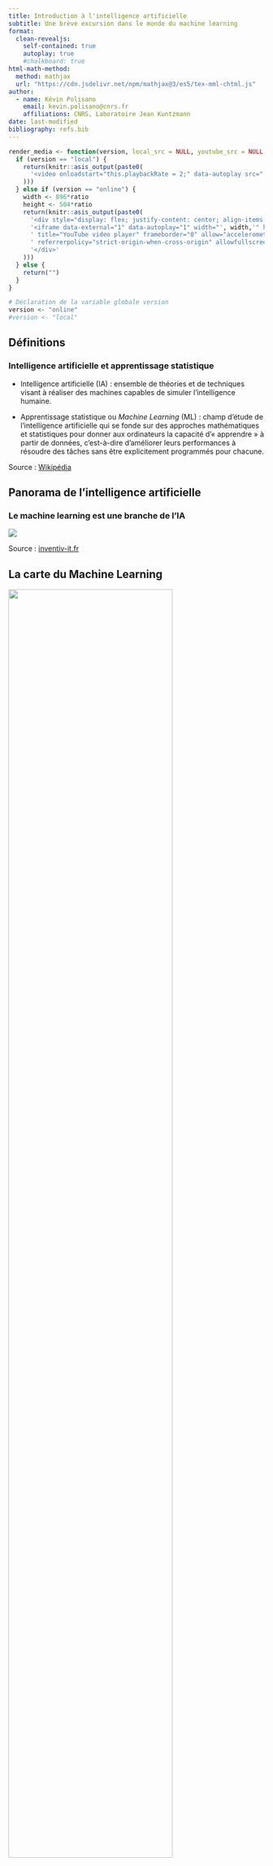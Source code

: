 ```yaml
---
title: Introduction à l'intelligence artificielle
subtitle: Une brève excursion dans le monde du machine learning 
format: 
  clean-revealjs:
    self-contained: true
    autoplay: true
    #chalkboard: true
html-math-method:
  method: mathjax
  url: "https://cdn.jsdelivr.net/npm/mathjax@3/es5/tex-mml-chtml.js"
author:
  - name: Kévin Polisano
    email: kevin.polisano@cnrs.fr
    affiliations: CNRS, Laboratoire Jean Kuntzmann
date: last-modified
bibliography: refs.bib
---
```


```{=html}
<style>
  .colored-title {
    color: #417D97 !important; /* Bleu personnalisé */
  }
</style>
```

```r
render_media <- function(version, local_src = NULL, youtube_src = NULL, ratio = 1, margin = 0) {
  if (version == "local") {
    return(knitr::asis_output(paste0(
      '<video onloadstart="this.playbackRate = 2;" data-autoplay src="', local_src,'" controls muted></video>'
    )))
  } else if (version == "online") {
    width <- 896*ratio
    height <- 504*ratio
    return(knitr::asis_output(paste0(
      '<div style="display: flex; justify-content: center; align-items: center; height: auto; margin-bottom: ', margin, 'cm; padding: 0;">',
      '<iframe data-external="1" data-autoplay="1" width="', width,'" height="', height, '" src="', youtube_src, '&amp;loop=1&amp;controls=0&amp;modestbranding=1&amp;autohide=1"',
      ' title="YouTube video player" frameborder="0" allow="accelerometer; autoplay; clipboard-write; encrypted-media; gyroscope; picture-in-picture; web-share"',
      ' referrerpolicy="strict-origin-when-cross-origin" allowfullscreen></iframe>',
      '</div>'
    )))
  } else {
    return("")
  }
}
```

```r
# Déclaration de la variable globale version
version <- "online"
#version <- "local"
```


## Définitions
### Intelligence artificielle et apprentissage statistique

- [Intelligence artificielle (IA)]{.alert} : ensemble de théories et de techniques visant à réaliser des machines capables de simuler l'intelligence humaine.

- [Apprentissage statistique]{.alert} ou [*Machine Learning* (ML)]{.alert} : champ d'étude de l'intelligence artificielle qui se fonde sur des approches mathématiques et statistiques pour donner aux ordinateurs la capacité d'« apprendre » à partir de données, c'est-à-dire d'améliorer leurs performances à résoudre des tâches sans être explicitement programmés pour chacune.

::: footer
Source : [Wikipédia](https://fr.wikipedia.org/wiki/Intelligence_artificielle)
:::



## Panorama de l'intelligence artificielle

### Le machine learning est une branche de l'IA

![](images/ia-vs-machine-learning-vs-deep-learning.jpg){fig-align="center"}

::: footer
Source : [inventiv-it.fr](https://inventiv-it.fr/ai-machine-learning-deep-learning/)
:::

## La carte du Machine Learning {background-color="#101010"}

![](images/carte-ia.jpg){fig-align="center" width="80%"}

::: footer
Source : [Machine Learnia](https://www.youtube.com/watch?v=mT6NnslbNLM)
:::

# Contexte historique {background-color="#40666e"}

## Qui suis-je ?

### Un esprit visionnaire sur les potentialités des machines

*"Again, it might act upon other things [besides number]{.alert}, were objects found whose mutual fundamental relations could be expressed by those of the abstract science of operations, and which should be also susceptible of adaptations to the action of the operating notation and mechanism of the engine. Supposing, for instance, that [the fundamental relations of pitched sounds]{.alert} in the science of harmony and of musical composition were susceptible of such expression and adaptations, [the engine might compose elaborate and scientific pieces of music]{.alert} of any degree of complexity or extent"*

**A.L.L**

::: footer
Source : [Sketch of the analytical engine](https://www.fourmilab.ch/babbage/sketch.html)
:::

::: notes
Encore une fois, cela pourrait agir sur d'autres éléments en plus des nombres, si l'on trouvait des objets dont les relations fondamentales mutuelles pourraient être exprimées par celles de la science abstraite des opérations, et qui seraient également susceptibles d’adaptations à l’action de la notation et du mécanisme opérant de la machine. En supposant, par exemple, que les relations fondamentales entre les fréquences dans la science de l'harmonie et les règles de la composition musicale soient susceptibles d'une telle expression, la machine pourrait composer des morceaux de musique élaborés et scientifiques, de n'importe quel degré de complexité ou d'étendue.
:::

## Ada Lovelace

### L'enchanteresse des nombres

::::: columns
::: {.column width="50%"}
![](images/ada-lovelace.png){fig-align="center"}
:::

::: {.column width="50%"}
-   [1815]{.alert} - Naissance d'Ada Lovelace à Londres, fille du poète Lord Byron et d'Anne Isabella Milbanke.
-   [1833]{.alert} - Rencontre avec Charles Babbage, mathématicien et inventeur de la machine analytique.
-   [1842-1843]{.alert} - Publication des Notes, ajoutées à la traduction d'un article du mathématicien italien Luigi Menabrea.
-   [1852]{.alert} - Décès à l'âge de 36 ans, des suites d'un cancer.
:::
:::::

::: footer
Source : [Wikipédia](https://en.wikipedia.org/wiki/Ada_Lovelace)
:::

::: notes
un précurseur de l'ordinateur moderne. Cette rencontre marquera le début de sa fascination pour les mathématiques et les machines. Elle y ajoute ses propres notes, qui occupent plus de place que l'article lui-même et dans lesquelles elle propose ce qui est souvent considéré comme le premier algorithme conçu pour une machine, visant à calculer les nombres de Bernoulli. sur la machine analytique de Babbage. - 1843 - Paternité de la Programmation : Ses notes incluent des concepts de boucles et de programmation conditionnelle. Ces idées font d'elle la première personne à conceptualiser un algorithme pour un ordinateur, lui conférant le titre de "première programmeuse".
:::



## {background-iframe="https://danferns.github.io/linear-regression-visualizer/" background-interactive="true"}



## La régression linéaire

### Visualisation de la méthode des moindres carrés

::: {style="text-align: center;"}
<iframe scrolling="no" title="Interactive Linear Regression" src="https://www.geogebra.org/material/iframe/id/xC6zq7Zv/width/800/height/503/border/888888/sfsb/true/smb/false/stb/false/stbh/false/ai/false/asb/false/sri/false/rc/false/ld/false/sdz/false/ctl/false" width="800px" height="503px" style="border:0px;">

</iframe>
:::

::: footer
Source : [Geogebra](https://www.geogebra.org/m/xC6zq7Zv)
:::

## Visualisation de la descente de gradient {background-color="black"}

![](videos/linear-regression-gradient-descent.mp4){loop="true" data-autoplay="true" width="120%"}

## Les 4 principaux ingrédients du ML {background-color="black"}

1.  [Des données]{.fg style="--col: #7abce4"}
2.  [Un modèle]{.fg style="--col: #f4ef52"}
3.  [Une fonction de coût]{.fg style="--col: #d87a76"}
4.  [Un algorithme d'optimisation]{.fg style="--col: #9cbb87"}

```r
render_media(version, local_src = "videos/quatre-ingredients.m4v", youtube_src = "https://www.youtube.com/embed/XUFLq6dKQok?si=2wrQuAnmmQL8n2fu&amp;start=129&amp;end=176", ratio = 0.7, margin = -1)
```

## Types d'apprentissages 
### Supervisés, non-supervisés et par ré-enforcement

![](images/machine-learning-types.png){fig-align="center"}

::: footer
Source : [Techplayon](https://www.techplayon.com/machine-learning-supervised-unsupervised-reinforcement/)
:::


## L'invention des neurones artificiels {background-color="black"}
### 1943 - Warren McCulloch et Walter Pitts {.colored-title}

```r
render_media(version, local_src = "videos/neurones-biologiques.mp4", youtube_src = "https://www.youtube.com/embed/XUFLq6dKQok?si=uoi7RRMux0DdlKCD&amp;start=358&amp;end=535")
```

::: footer
Source : [Machine Learnia](https://www.youtube.com/watch?v=XUFLq6dKQok)
:::
	
::: notes
Les premiers réseaux de neurones ont donc été inventés en 1943 par deux mathématiciens et neuroscientifiques du nom de Warren McCulloch et Walter Pitts.
Dans leur article scientifique intitulé : "A Logical Calculus of the ideas immanent in nervous activity",
ils expliquent comment ils ont pu programmer des neurones artificiels en s'inspirant du fonctionnement des neurones biologiques.
Rappelons le, en biologie, les neurones sont des cellules excitables connectées les unes aux autres,
et ayant pour rôle de transmettre des informations dans notre système nerveux.
Chaque neurone est composé de plusieurs dendrites, d'un corps cellulaire, et d'un axone.
Les dendrites sont en quelque sorte les portes d'entrée d'un neurone. c'est à cet endroit, au niveau de la synapse, que le neurone reçoit des signaux lui provenant des neurones qui le précèdent.
Ces signaux peuvent être de type excitateur ou à l'inverse inhibiteur. (un peu comme si nous avions des signaux qui valent +1 et d'autres qui valent -1).
Lorsque la somme de ces signaux dépasse un certain seuil, le neurone s'active et produit alors un signal électrique.
Ce signal circule le long de l'axone en direction des terminaisons pour être envoyé à son tour vers d'autres neurones de notre système nerveux...
...neurones qui fonctionneront exactement de la même manière ! Voilà en gros, le fonctionnement des neurones.
Ce que Warren McCulloch et Walter Pitts ont essayé de faire, c'est de modéliser ce fonctionnement,
en considérant qu'un neurone pouvait être représenté par une fonction de transfert, qui prend en entrée des signaux X et qui retourne une sortie y.
A l'intérieur de cette fonction, on trouve 2 grandes étapes.
La première, c'est une étape d'agrégation. On fait la somme de toutes les entrées du neurone,
en multipliant au passage chaque entrée par un coefficient W. ce coefficient représente en fait l'activité synaptique, c'est à dire le fait que le signal soit excitateur auquel cas w vaut +1, ou bien inhibiteur auquel cas il vaut -1.
Dans cette phase d'agrégation, on obtient donc une expression de la forme w1 x1 + w 2 x 2 + w3 x3 etc etc.
Une fois cette étape réalisée, on passe à la phase d'activation. On regarde le résultat du calcul effectué précédemment,
et si celui ci dépasse un certain seuil, en général 0, alors le neurone s'active et retourne une sortie y = 1. Sinon, il reste à 0.
Voilà donc comment Warren McCulloch et Walter Pitts ont réussi à développer les premiers neurones artificiels
:::

## L'invention du Perceptron {background-color="black"}
### 1957 - Frank Rosenblatt {.colored-title}

```r
render_media(version, local_src = "videos/perceptron.mp4", youtube_src = "https://www.youtube.com/embed/XUFLq6dKQok?si=uoi7RRMux0DdlKCD&amp;start=657&amp;end=834")
```

::: footer
Source : [Machine Learnia](https://www.youtube.com/watch?v=XUFLq6dKQok)
:::
	

## Classification à l'aide d'un Perceptron {background-color="black"}
### La classification binaire {.colored-title}

```r
render_media(version, local_src = "videos/classification-perceptron.mp4", youtube_src = "https://www.youtube.com/embed/VlMm4VZ6lk4?si=xkbWiPBiboH0DXMa&amp;start=30&amp;end=190")
```

::: footer
Source : [Machine Learnia](https://www.youtube.com/watch?v=VlMm4VZ6lk4)
:::

## Classification à l'aide d'un Perceptron {background-color="black"}
### La fonction d'activation (sigmoïde) et la fonction de coût (vraisemblance) {.colored-title}

```r
render_media(version, local_src = "videos/classification-vraisemblance.mp4", youtube_src = "https://www.youtube.com/embed/VlMm4VZ6lk4?si=xkbWiPBiboH0DXMa&amp;start=230&amp;end=520")
```

::: footer
Source : [Machine Learnia](https://www.youtube.com/watch?v=VlMm4VZ6lk4)
:::

## L'invention du Perceptron Multicouche {background-color="black"}
### 1986 - Geoffrey Hinton {.colored-title}

```r
render_media(version, local_src = "videos/multi-perceptron.mp4", youtube_src = "https://www.youtube.com/embed/XUFLq6dKQok?si=uoi7RRMux0DdlKCD&amp;start=882&amp;end=1237")
```

::: footer
Source : [Machine Learnia](https://www.youtube.com/watch?v=XUFLq6dKQok)
:::

## Deep learning
### Les filtres de convolution



## Deep learning
### Les couches du réseau

![](images/face-features.webp){fig-align="center"}

::: footer
Source : [Medium](https://medium.com/sysinfo/convolutional-neural-network-1c8c1d7e0707)
:::

